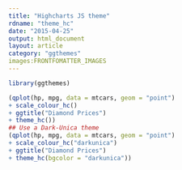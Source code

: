 ```yaml
---
title: "Highcharts JS theme"
rdname: "theme_hc"
date: "2015-04-25"
output: html_document
layout: article
category: "ggthemes"
images:FRONTFOMATTER_IMAGES
---
```


```r
library(ggthemes)
```

```r
(qplot(hp, mpg, data = mtcars, geom = "point")
+ scale_colour_hc()
+ ggtitle("Diamond Prices")
+ theme_hc())
## Use a Dark-Unica theme
(qplot(hp, mpg, data = mtcars, geom = "point")
+ scale_colour_hc("darkunica")
+ ggtitle("Diamond Prices")
+ theme_hc(bgcolor = "darkunica"))



```